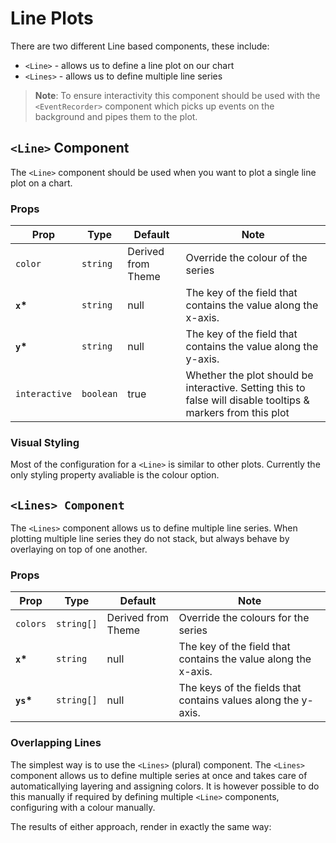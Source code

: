 
<Meta title="XYCharts/Line" />

# Line Plots

There are two different Line based components, these include:

-   `<Line>` - allows us to define a line plot on our chart
-   `<Lines>` - allows us to define multiple line series

> **Note**: To ensure interactivity this component should be used with the `<EventRecorder>` component which picks up events on the background and pipes them to the plot.

## `<Line>` Component

The `<Line>` component should be used when you want to plot a single line plot on a chart.

<Canvas>
    <Story id="xycharts-line--basic" />
</Canvas>

### Props

| Prop          | Type      | Default            | Note                                                                                                         |
| ------------- | --------- | ------------------ | ------------------------------------------------------------------------------------------------------------ |
| `color`       | `string`  | Derived from Theme | Override the colour of the series                                                                            |
| **`x`\***     | `string`  | null               | The key of the field that contains the value along the x-axis.                                               |
| **`y`\***     | `string`  | null               | The key of the field that contains the value along the y-axis.                                               |
| `interactive` | `boolean` | true               | Whether the plot should be interactive. Setting this to false will disable tooltips & markers from this plot |

### Visual Styling

Most of the configuration for a `<Line>` is similar to other plots. Currently the only styling property avaliable is the colour option.

<Canvas>
    <Story id="xycharts-scatter--color" />
</Canvas>

## `<Lines> Component`

The `<Lines>` component allows us to define multiple line series. When plotting multiple line series they do not stack, but always behave by overlaying on top of one another.

### Props

| Prop       | Type       | Default            | Note                                                           |
| ---------- | ---------- | ------------------ | -------------------------------------------------------------- |
| `colors`   | `string[]` | Derived from Theme | Override the colours for the series                            |
| **`x`\***  | `string`   | null               | The key of the field that contains the value along the x-axis. |
| **`ys`\*** | `string[]` | null               | The keys of the fields that contains values along the y-axis.  |

### Overlapping Lines

The simplest way is to use the `<Lines>` (plural) component. The `<Lines>` component allows us to define multiple series at once and takes care of automaticallying layering and assigning colors. It is however possible to do this manually if required by defining multiple `<Line>` components, configuring with a colour manually.

The results of either approach, render in exactly the same way:

<Canvas>
    <Story id="xycharts-area--multiple-areas" />
</Canvas>
